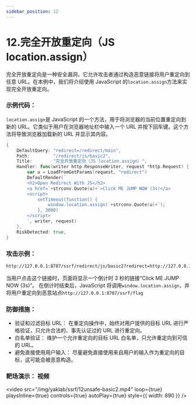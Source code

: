 ```yaml
---
sidebar_position: 12
---
```


# 12.完全开放重定向（JS location.assign）

完全开放重定向是一种安全漏洞，它允许攻击者通过构造恶意链接将用户重定向到任意 URL。在本例中，我们将介绍使用 JavaScript 的`location.assign`方法来实现完全开放重定向。

### 示例代码：

`location.assign`是 JavaScript 的一个方法，用于将浏览器的当前位置重定向到新的 URL。它类似于用户在浏览器地址栏中输入一个 URL 并按下回车键。这个方法将导致浏览器加载新的 URL 并显示其内容。

```Go
{
    DefaultQuery: "redirect=/redirect/main",
    Path:         "/redirect/js/basic2",
    Title:        "完全开放重定向（JS location.assign）",
    Handler: func(writer http.ResponseWriter, request *http.Request) {
        var u = LoadFromGetParams(request, "redirect")
        DefaultRender(`
        <h2>Open Redirect With JS</h2>
        <a href=`+strconv.Quote(u)+`>Click ME JUMP NOW (3s)</a>
        <script>
            setTimeout(function() {
                window.location.assign(`+strconv.Quote(u)+`);
            }, 3000)
        </script>
        `, writer, request)
    },
    RiskDetected: true,
}
```

### 攻击示例：

```Bash
http://127.0.0.1:8787/ssrf/redirect/js/basic2?redirect=http://127.0.0.1:8787/ssrf/flag
```

当用户点击这个链接时，页面将显示一个倒计时 3 秒的链接“Click ME JUMP NOW (3s)”。 在倒计时结束后，JavaScript 将调用`window.location.assign`，并将用户重定向到恶意站点`http://127.0.0.1:8787/ssrf/flag`

### 防御措施：

- 验证和过滤目标 URL： 在重定向操作中，始终对用户提供的目标 URL 进行严格验证，只允许合法的、事先认证过的 URL 进行重定向。
- 白名单验证： 维护一个允许重定向的目标 URL 白名单，只允许重定向到可信的 URL。
- 避免直接使用用户输入： 尽量避免直接使用来自用户的输入作为重定向的目标，这可能会被恶意构造。

### 靶场演示： 视频

<video
  src="/img/yaklab/ssrf/12unsafe-basic2.mp4"
  loop={true}
  playsInline={true}
  controls={true}
  autoPlay={true}
  style={{ width: 890 }}
/>
